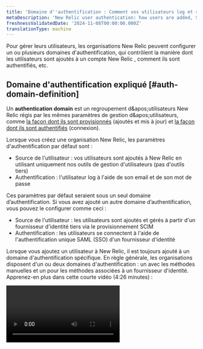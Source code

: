 ```yaml
---
title: 'Domaine d''authentification : Comment vos utilisateurs log et sont gérés'
metaDescription: 'New Relic user authentication: how users are added, SAML SSO, SCIM, automated user management, and more.'
freshnessValidatedDate: '2024-11-08T00:00:00.000Z'
translationType: machine
---
```


Pour gérer leurs utilisateurs, les organisations New Relic peuvent configurer un ou plusieurs domaines d&apos;authentification, qui contrôlent la manière dont les utilisateurs sont ajoutés à un compte New Relic , comment ils sont authentifiés, etc.

## Domaine d&apos;authentification expliqué [#auth-domain-definition]

Un <DNT>**authentication domain**</DNT> est un regroupement d&amp;apos;utilisateurs New Relic régis par les mêmes paramètres de gestion d&amp;apos;utilisateurs, comme [la façon dont ils sont provisionnés](#source-users) (ajoutés et mis à jour) et [la façon dont ils sont authentifiés](#authentication) (connexion).

Lorsque vous créez une organisation New Relic, les paramètres d&apos;authentification par défaut sont :

* Source de l&apos;utilisateur : vos utilisateurs sont ajoutés à New Relic en utilisant uniquement nos outils de gestion d&apos;utilisateurs (pas d&apos;outils tiers)
* Authentification : l&apos;utilisateur log à l&apos;aide de son email et de son mot de passe

Ces paramètres par défaut seraient sous un seul domaine d’authentification. Si vous avez ajouté un autre domaine d’authentification, vous pouvez le configurer comme ceci :

* Source de l&apos;utilisateur : les utilisateurs sont ajoutés et gérés à partir d&apos;un fournisseur d&apos;identité tiers via le provisionnement SCIM
* Authentification : les utilisateurs se connectent à l&apos;aide de l&apos;authentification unique SAML (SSO) d&apos;un fournisseur d&apos;identité

Lorsque vous ajoutez un utilisateur à New Relic, il est toujours ajouté à un domaine d&apos;authentification spécifique. En règle générale, les organisations disposent d&apos;un ou deux domaines d&apos;authentification : un avec les méthodes manuelles et un pour les méthodes associées à un fournisseur d&apos;identité. Apprenez-en plus dans cette courte vidéo (4:26 minutes) :

<Video id="Z00-KzGh2XY" type="youtube" />

## Exigences [#requirements]

Pour gérer le domaine d’authentification :

* Votre organisation doit être soit [Pro soit édition Enterprise](/docs/accounts/accounts-billing/new-relic-one-pricing-billing/new-relic-one-pricing-billing/#editions) pour avoir un domaine d&amp;apos;authentification modifiable.

* Pour visualiser ou modifier le domaine d&apos;authentification, un utilisateur doit :

  * Avoir un [type d&apos;utilisateur](/docs/accounts/accounts-billing/new-relic-one-user-management/user-type) d&amp;apos;utilisateur principal ou d&amp;apos;utilisateur de plateforme complète.
  * Soyez dans un groupe avec le [paramètre d&apos;administration<DNT>**Authentication domain**</DNT> ](/docs/accounts/accounts-billing/new-relic-one-user-management/user-management-concepts#admin-settings).

* Le provisionnement SCIM, également connu sous le nom de gestion automatisée des utilisateurs, nécessite Pro ou l&apos;édition Enterprise. [En savoir plus sur les exigences.](/docs/accounts/accounts/automated-user-management/automated-user-provisioning-single-sign)

* SAML SSO nécessite une [édition payante](/docs/accounts/accounts-billing/new-relic-one-pricing-billing/new-relic-one-pricing-billing#editions). Notre support SAML SSO comprend :

  * <DNT>
      Active Directory Federation Services (ADFS)
    </DNT>

  * <DNT>
      Auth0
    </DNT>

  * <DNT>
      Azure AD (Microsoft Azure Active Directory)
    </DNT>

  * <DNT>
      Google
    </DNT>

  * <DNT>
      Okta
    </DNT>

  * <DNT>
      OneLogin
    </DNT>

  * <DNT>
      Ping Identity
    </DNT>

  * <DNT>
      Salesforce
    </DNT>

  * Prise en charge générique pour les systèmes SSO utilisant SAML 2.0

## Créer et configurer un domaine d&apos;authentification [#ui]

Si vous remplissez les [conditions](#requirements), vous pouvez ajouter et gérer un domaine d&amp;apos;authentification.

Pour visualiser et configurer le domaine d&apos;authentification : depuis le [menu utilisateur](/docs/accounts/accounts-billing/general-account-settings/intro-account-settings), allez à <DNT>**Administration &gt; Authentication domains**</DNT>.

Si vous avez un domaine existant, ils seront dans le tableau. Notez que la plupart des organisations auront, au maximum, deux ou trois domaines : un avec les paramètres manuels par défaut et un ou deux pour les paramètres associés au fournisseur d&apos;identité.

Pour créer un nouveau domaine à partir de la page UI du domaine d’authentification, cliquez sur <DNT>**Create authentication domain**</DNT>. Pour gérer ou supprimer un domaine d’authentification, sélectionnez l’élément de menu pour chaque domaine d’authentification.

## Passer à un autre domaine [#switch]

Si vous avez des enregistrements d&apos;utilisateur dans plusieurs domaines d&apos;authentification, vous pouvez [basculer entre les domaines](/docs/accounts/accounts-billing/account-setup/multiple-logins-found).

## Source de l&apos;utilisateur : comment vos utilisateurs sont ajoutés et gérés [#source-users]

<Callout variant="tip">
  * Pour une introduction à nos offres SAML SSO et SCIM, consultez [Premiers pas avec SSO et SCIM](/docs/accounts/accounts-billing/new-relic-one-user-management/introduction-saml-scim).
  * Nous vous recommandons d&apos;envisager d&apos;implémenter [la capture de domaines](/docs/accounts/accounts-billing/account-setup/domain-capture/) qui vous permet d&amp;apos;ajouter automatiquement des utilisateurs à votre organisation en fonction de leur domaine de messagerie. Cela empêche l&amp;apos;utilisateur de s&amp;apos;inscrire accidentellement sur New Relic et de créer une organisation New Relic inutile et indésirable. Cette fonctionnalité est disponible pour les comptes Pro et Entreprise.
</Callout>

Depuis l&apos;[ UI du domaine d&apos;authentification](#ui), vous pouvez définir l&amp;apos;une des deux options pour la source de votre utilisateur :

* <DNT>**Manual**</DNT> (par défaut) : cela signifie que vos utilisateurs sont ajoutés manuellement à New Relic à partir de l&amp;apos;[UI<DNT>**User management**</DNT> ](/docs/accounts/accounts-billing/new-relic-one-user-management/user-management-ui-and-tasks#where).
* <DNT>**SCIM:**</DNT> Notre fonctionnalité de gestion automatisée des utilisateurs vous permet d&amp;apos;utiliser le provisionnement SCIM pour importer et gérer les utilisateurs de votre fournisseur d&amp;apos;identité.

Remarques sur ces paramètres :

* Vous ne pouvez pas basculer <DNT>**Source of users**</DNT>. Cela signifie que si vous souhaitez modifier cela pour un domaine d&amp;apos;authentification déjà configuré, vous devrez en créer un nouveau.
* Lorsque vous activez SCIM pour la première fois, le jeton du porteur est généré et affiché une seule fois. Si vous devez visualiser un jeton porteur ultérieurement, la seule façon de le faire est d&apos;en générer un nouveau, ce qui invalidera l&apos;ancien et toute intégration utilisant l&apos;ancien jeton.

Pour savoir comment configurer SCIM, voir [Gestion automatisée des utilisateurs](/docs/accounts/accounts/automated-user-management/automated-user-provisioning-single-sign).

### Méthode de gestion du type d&apos;utilisateur [#user-upgrade]

Dans le <DNT>**Authentication Domain UI**</DNT>, si vous avez sélectionné SCIM comme méthode de provisionnement de l&amp;apos;utilisateur, vous avez deux options pour la gestion [du type d&apos;utilisateur](/docs/accounts/accounts-billing/new-relic-one-user-management/user-type) de votre utilisateur :

* <DNT>**Manage user type in New Relic**</DNT>:Il s&amp;apos;agit de l&amp;apos;option par défaut. Il vous permet de gérer le type d&amp;apos;utilisateur de votre utilisateur depuis New Relic.
* <DNT>**Manage user type with SCIM**</DNT>: L&amp;apos;activation de cette option signifie que vous ne pouvez plus gérer le type d&amp;apos;utilisateur depuis New Relic. Vous ne pourrez le modifier et le gérer qu&amp;apos;à partir de votre fournisseur d&amp;apos;identité.

En savoir plus sur ces deux options :

<CollapserGroup>
  <Collapser id="manage-user-type-new-relic" title="Gérer le type d'utilisateur dans New Relic (par défaut)">
    La manière par défaut de gérer le type d&apos;utilisateur de votre utilisateur est à partir de New Relic UI l&apos;. Il s&apos;agit de l&apos;option que vous utiliseriez si vous ne [gérez pas le type d&apos;utilisateur via SCIM](#manage-user-type-scim). Les options de gestion régies par celle-ci comprennent :

    * La possibilité de modifier le type d&apos;utilisateur dans l&apos;[UI<DNT>**User management**</DNT> ](/docs/accounts/accounts-billing/new-relic-one-user-management/user-management-ui-and-tasks#where).
    * La possibilité de [gérer la manière dont requests de mise à niveau de type utilisateur sont traitées](#other-settings).
  </Collapser>

  <Collapser id="manage-user-type-scim" title="Gérer le type d'utilisateur avec SCIM">
    Notre [SCIM API](/docs/accounts/accounts/automated-user-management/tutorial-manage-users-groups-scim#manage-user-type) vous permet de gérer le type d&amp;apos;utilisateur à partir de votre fournisseur d&amp;apos;identité plutôt que dans l&amp;apos;UI de gestion des utilisateurs de New Relic. <DNT>**When you enable this, you can no longer change or manage your users&apos; user type from New Relic.**</DNT>

    Pour activer ce paramètre :

    1. Assurez-vous que votre domaine d&apos;authentification <DNT>**Source of users**</DNT> doit avoir [SCIM activé](#source-users).
    2. Suivez les instructions en fonction de votre fournisseur d’identité :

    * Okta : suivez le guide de configuration de l&apos;application Okta SCIM et SSO [ici](/docs/accounts/accounts/automated-user-management/okta-scimsso-application-configuration).
    * Azure Active Directory : reportez-vous à la discussion du forum New Relic sur la configuration Azure AD pour SCIM avec les types d’utilisateur [ici](https://forum.newrelic.com/s/hubtopic/aAX8W0000008d6MWAQ/relic-solution-make-full-core-basic-users-in-azure-active-directory-w-scim).
    * Autres fournisseurs d’identité : utilisez nos spécifications de type d’utilisateur API SCIM pour configurer votre fournisseur afin d’envoyer des informations de type d’utilisateur à New Relic [ici](/docs/accounts/accounts/automated-user-management/tutorial-manage-users-groups-scim/#manage-user-type).

    Comment requests de mise à niveau des utilisateurs sont traitées :

    * Lorsque vous activez <DNT>**Manage user type with SCIM**</DNT>, l&amp;apos;option par défaut est que les utilisateurs avec un accès limité par type d&amp;apos;utilisateur voient un message indiquant qu&amp;apos;ils doivent contacter leur responsable ou leur service informatique pour mettre à niveau et débloquer davantage d&amp;apos;accès.
    * En option, vous pouvez personnaliser ce message et ajouter un lien vers une page personnalisée. Par exemple, vous pouvez ajouter un message personnalisé expliquant comment contacter une personne ou un service spécifique. Vous pouvez également utiliser nos [spécifications API SCIM](/docs/accounts/accounts/automated-user-management/tutorial-manage-users-groups-scim/#manage-user-type) pour configurer une implémentation qui gère par programmation requests de mise à niveau des utilisateurs et modifie automatiquement le type de votre utilisateur.
  </Collapser>
</CollapserGroup>

## Authentification : comment votre utilisateur log [#authentication]

La méthode d&apos;authentification est la manière dont l&apos;utilisateur New Relic log à New Relic. Tous les utilisateurs d&apos;un domaine d&apos;authentification ont une seule méthode d&apos;authentification. Il existe deux options d&apos;authentification :

* Nom d&apos;utilisateur/mot de passe (par défaut) : Votre identifiant d&apos;utilisateur log via email et mot de passe.
* SAML SSO: Votre utilisateur log connecte via SAML single sign-on (SSO) en utilisant votre fournisseur d&apos;identité. Pour savoir comment configurer cela, continuez à lire.

### Configurer l&apos;authentification SSO SAML [#saml]

Avant d&apos;activer SAML SSO à l&apos;aide des instructions ci-dessous, voici quelques éléments à comprendre et à prendre en compte :

* Pensez à lire [une introduction à New Relic SSO et SCIM](/docs/accounts/accounts-billing/new-relic-one-user-management/introduction-saml-scim).
* Pensez à revoir les [exigences SSO SAML](#requirements).
* Pensez à regarder une [vidéo expliquant comment configurer SAML SSO](https://www.youtube.com/watch?v=uFjqCQcSo8g).
* Notez que votre utilisateur compatible SSOne recevra pas de notification de vérification par e-mail de New Relic car les informations de connexion et de mot de passe sont gérées par votre fournisseur d&apos;identité.
* Consultez la documentation de votre fournisseur d&apos;identité, car elle peut contenir des instructions spécifiques à New Relic.

1. Si vous configurez le provisionnement SCIM :

   * Si vous utilisez Azure, Okta ou OneLogin, suivez d’abord ces procédures : [Azure](/docs/accounts/accounts/automated-user-management/azure-ad-scimsso-application-configuration/) | [OneLogin](/docs/accounts/accounts/automated-user-management/onelogin-scimsso-application-configuration/) | [Okta](/docs/accounts/accounts/automated-user-management/okta-scimsso-application-configuration/).
   * Si vous utilisez un autre fournisseur d’identité, suivez les procédures SAML ci-dessous et utilisez notre [API SCIM](/docs/accounts/accounts/automated-user-management/scim-support-automated-user-management/) pour activer SCIM.

2. Si <DNT>**only**</DNT> souhaitez activer SAML SSO et non SCIM, et si vous utilisez Azure, Okta ou OneLogin, suivez ces instructions pour configurer l&amp;apos;application concernée :

   <CollapserGroup>
     <Collapser id="azure" title="Application Azure">
       Azure AD fournit une galerie application , qui comprend diverses intégrations pour Azure AD, y compris celles proposées par New Relic . Ajoutez l’ New Relic SCIM/SSO application à votre liste d’applications.

       1. Accédez au centre d’administration Azure Active Directory et connectez-vous si nécessaire. [aad.portal.azure.com/](https://aad.portal.azure.com/)
       2. Cliquez sur <DNT>**All services**</DNT> dans le menu de gauche.
       3. Dans le volet principal, cliquez sur <DNT>**Enterprise applications**</DNT>.
       4. Cliquez sur <DNT>**+New application**</DNT>.
       5. Retrouvez notre SCIM/SSO application en saisissant <DNT>**New Relic**</DNT> dans le nom champ de recherche, et cliquez sur l&amp;apos;application <DNT>**New Relic by organization**</DNT> (et <DNT>**New Relic by account**</DNT> non).
       6. Cliquez sur <DNT>**Add**</DNT>.
     </Collapser>

     <Collapser id="Okta" title="Application Okta">
       Ajoutez l’ New Relic SCIM/SSO application à votre application Okta.

       1. Accédez à [okta.com/](https://www.okta.com/) et connectez-vous avec un compte disposant des autorisations d’administrateur.
       2. Depuis la page d’accueil d’Okta, cliquez sur <DNT>**Admin**</DNT>.
       3. Depuis l&apos;administrateur Okta <DNT>**Dashboard**</DNT>, choisissez la page <DNT>**Applications**</DNT> .
       4. Cliquez sur <DNT>**Browse app catalog**</DNT>, puis recherchez et sélectionnez « New Relic par organisation ».
       5. Depuis la page New Relic par organisation, cliquez sur <DNT>**Add**</DNT>.
       6. Depuis la page Ajouter New Relic par organisation, cochez les deux cases <DNT>**Application visibility &quot;Do not display...&quot;**</DNT> et cliquez sur <DNT>**Done**</DNT>. Nous rendrons l&amp;apos;application visible plus tard, une fois la configuration terminée et le provisionnement commencé.
       7. Ouvrez l’application nouvellement créée dans Okta et accédez à l’onglet <DNT>**Assignments**</DNT> . C&amp;apos;est ici que vous pouvez ajouter des utilisateurs et des groupes pour l&amp;apos;authentification.
       8. De là, accédez à l’onglet <DNT>**Sign On**</DNT> . Sous <DNT>**Advanced Sign-on Settings**</DNT>, vous verrez <DNT>**Authentication Domain ID**</DNT>, dont vous aurez besoin pour modifier ce champ à l&amp;apos;étape 9 des instructions générales ci-dessous. À droite, cliquez sur <DNT>**View SAML setup instructions**</DNT>. Sous <DNT>**Step 7**</DNT> de ces instructions, vous pouvez trouver les URL requises pour les étapes 6 et 7 dans les instructions générales ci-dessous.
     </Collapser>

     <Collapser id="OneLogin" title="Application OneLogin">
       Ajoutez l’ New Relic SCIM/SSO application à votre OneLogin application .

       1. Accédez au site Web OneLogin et connectez-vous avec un compte disposant d’autorisations d’administrateur.
       2. Depuis la page d’accueil de OneLogin, cliquez sur <DNT>**Administration**</DNT>.
       3. Depuis la page d’administration OneLogin, choisissez le menu <DNT>**Applications**</DNT> .
       4. Depuis la page de l’application OneLogin , cliquez sur <DNT>**Add app**</DNT>.
       5. Dans le champ de recherche de la page de recherche d&apos;application OneLogin , saisissez « New Relic par organisation » (et non « New Relic par compte »), puis cliquez sur l&apos;application lorsqu&apos;elle apparaît dans les résultats de la recherche.
       6. Depuis la page <DNT>**Add New Relic by organization**</DNT> , cliquez sur <DNT>**Save**</DNT>.
     </Collapser>
   </CollapserGroup>

   * Si vous implémentez SAML à l’aide d’un autre fournisseur d’identité non mentionné ci-dessus, vous devrez tenter de l’intégrer à l’aide des instructions SAML ci-dessous. Notez que votre fournisseur d’identité doit utiliser le protocole SAML 2.0 et doit exiger des assertions SAML signées.

3. Ensuite, vous accéderez à notre UI de domaine d’authentification. Dans le [menu utilisateur](/docs/accounts/accounts-billing/general-account-settings/intro-account-settings), cliquez sur <DNT>**Administration**</DNT>, puis sur <DNT>**Authentication domains**</DNT>. Si vous n&amp;apos;en avez pas déjà un, [créez un nouveau domaine](#ui) à utiliser pour votre utilisateur d&amp;apos;authentification SAML.

4. Sous <DNT>**Authentication**</DNT>, cliquez sur <DNT>**Configure**</DNT>. Sous <DNT>**Method of authenticating users**</DNT>, sélectionnez <DNT>**SAML SSO**</DNT>.

5. Si vous utilisez l’application Okta, OneLogin ou Azure AD, vous pouvez ignorer cette étape. Sous <DNT>**Provided by New Relic**</DNT>, nous avons quelques informations spécifiques à New Relic. Vous devrez les placer dans les champs appropriés de votre service de fournisseur d&amp;apos;identité. Si vous n&amp;apos;êtes pas sûr de leur destination, consultez la documentation de votre fournisseur d&amp;apos;identité.

6. Sous <DNT>**Provided by you**</DNT>, saisissez le <DNT>**Source of SAML metadata**</DNT>. Cette URL est fournie par votre fournisseur d’identité et peut être appelée autrement. Il doit être conforme aux normes de métadonnées SAML V2.0. Si votre fournisseur d&amp;apos;identité <DNT>**doesn&apos;t**</DNT> prend en charge la configuration dynamique, vous pouvez le faire en utilisant <DNT>**Upload a certificate**</DNT>. Il doit s&amp;apos;agir d&amp;apos;un certificat x509 codé PEM.

7. Sous <DNT>**Provided by you**</DNT>, définissez le <DNT>**SSO target URL**</DNT> fourni par votre fournisseur d’identité. Vous pouvez le trouver en allant dans <DNT>**Source of SAML metadata**</DNT> et en trouvant l&amp;apos;URL de liaison POST. Cela ressemble à : `https://newrelic.oktapreview.com/app/newreliclr/1234567890abcdefghij/sso/saml`.

8. Si votre fournisseur d&apos;identité dispose d&apos;une URL de redirection pour la déconnexion, saisissez-la dans le champ <DNT>**Logout redirect URL**</DNT>; sinon, laissez-la vide.

9. Si vous utilisez une application de fournisseur d’identité, vous devrez saisir l’ID de domaine d’authentification dans l’application. Cet identifiant se trouve en haut de la page UI du domaine d&apos;authentification de New Relic.

10. Facultatif : dans l&apos;UI du domaine d&apos;authentification de New Relic, vous pouvez ajuster [d&apos;autres paramètres](#other-settings), comme la durée de la session du navigateur et la méthode de mise à niveau de l&amp;apos;utilisateur. Vous pouvez ajuster ces paramètres à tout moment.

11. Si vous activez uniquement SAML, vous devrez créer des groupes. (Si vous avez activé SCIM, vous avez déjà terminé cette étape.) Les groupes sont ce qui donne à votre utilisateur l&apos;accès aux comptes New Relic . Sans être affectés à des groupes, vos utilisateurs sont provisionnés dans New Relic mais n&apos;ont pas accès aux comptes ou aux rôles. Pour apprendre à faire cela :

* [Découvrez comment fonctionne l&apos;accès au groupe d&apos;utilisateurs](/docs/accounts/accounts-billing/new-relic-one-user-management/user-management-concepts#understand-concepts)
* Lire le [tutoriel de gestion utilisateur](/docs/accounts/accounts-billing/new-relic-one-user-management/tutorial-add-new-user-groups-roles-new-relic-one-user-model/).

12. Okta uniquement : revenez à l&apos;application New Relic d&apos;Okta et, à partir de la page <DNT>**Add New Relic by organization**</DNT> , décochez les deux cases <DNT>**Application visibility &quot;Do not display...&quot;**</DNT> et cliquez sur <DNT>**Done**</DNT>.

Pour vérifier que la configuration a été correctement effectuée, vérifiez si votre utilisateur peut log connecter à New Relic via votre fournisseur d&apos;identité et assurez-vous qu&apos;il a accès à ses comptes.

## Autres paramètres liés à l&apos;utilisateur [#other-settings]

Pour gérer les paramètres liés à la session et savoir si l’utilisateur peut effectuer lui-même la mise à niveau ou non :

1. Depuis l’ [UI<DNT>**User management**</DNT> ](/docs/accounts/accounts-billing/new-relic-one-user-management/user-management-ui-and-tasks/#where), sélectionnez un domaine d’authentification à partir du commutateur.
2. Cliquez sur l&apos;icône d&apos;engrenage <Icon name="fe-settings" />.
3. Modifiez les paramètres, qui sont décrits plus en détail ci-dessous.

### Paramètres liés à la session [#session-mgmt]

Les paramètres liés à la session incluent :

* Durée pendant laquelle l&apos;utilisateur peut rester connecté
* Durée d&apos;inactivité avant l&apos;expiration de la session d&apos;un utilisateur ([en savoir plus sur les limites de session](/docs/accounts/accounts-billing/account-structure/factors-affecting-access-features-data#session-limits))

### Paramètres de mise à niveau de l&apos;utilisateur [#user-upgrade-settings]

Les paramètres liés à la manière dont l&apos;utilisateur est mis à niveau vers un type d&apos;utilisateur supérieur incluent :

* <DNT>**Automatic approval**</DNT>:Cela permet à l&amp;apos;utilisateur de pouvoir immédiatement passer à un type d&amp;apos;utilisateur supérieur par lui-même, sans approbation. Cela permet à ces utilisateurs de pouvoir répondre plus rapidement aux problèmes.
* <DNT>**Require review**</DNT>:Avec cette option, l&amp;apos;administrateur de l&amp;apos;utilisateur avec le [paramètre d&apos;administration<DNT>**Authentication domain**</DNT> ](/docs/accounts/accounts-billing/new-relic-one-user-management/user-management-concepts#admin-settings)reçoit un e-mail lorsqu&amp;apos;un utilisateur requests une mise à niveau et peut approuver ou refuser ces requests dans l&amp;apos;[UI<DNT>**User management**</DNT> ](/docs/accounts/accounts-billing/new-relic-one-user-management/user-management-ui-and-tasks#where).
  * Un utilisateur est limité à 6 requests de mise à niveau sur une fenêtre glissante de 24 heures. Par exemple, si vous effectuez vos 6 requests de mise à niveau entre 8h et 10h, vous devrez attendre jusqu&apos;à 8h le lendemain avant d&apos;effectuer une autre demande de mise à niveau.